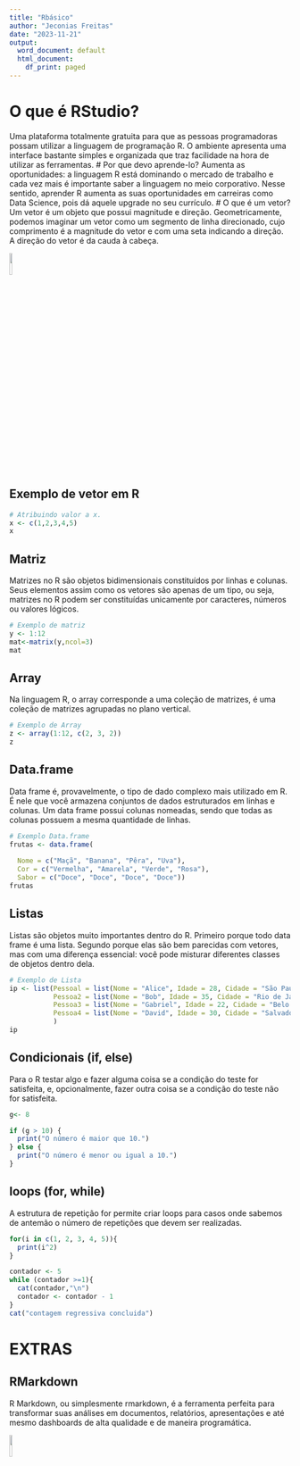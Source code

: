 ```yaml
---
title: "Rbásico"
author: "Jeconias Freitas"
date: "2023-11-21"
output:
  word_document: default
  html_document:
    df_print: paged
---
```


# O que é RStudio?
Uma plataforma totalmente gratuita para que as pessoas programadoras possam utilizar a linguagem de programação R. O ambiente apresenta uma interface bastante simples e organizada que traz facilidade na hora de utilizar as ferramentas.
# Por que devo aprende-lo?
Aumenta as oportunidades: a linguagem R está dominando o mercado de trabalho e cada vez mais é importante saber a linguagem no meio corporativo. Nesse sentido, aprender R aumenta as suas oportunidades em carreiras como Data Science, pois dá aquele upgrade no seu currículo.
# O que é um vetor?
Um vetor é um objeto que possui magnitude e direção. Geometricamente, podemos imaginar um vetor como um segmento de linha direcionado, cujo comprimento é a magnitude do vetor e com uma seta indicando a direção. A direção do vetor é da cauda à cabeça.

  ![](https://play-lh.googleusercontent.com/IpkkmKM1HhCHJEB9-fqJZ9_xBtJyYLLbf75WtELjDdZxzAnJLASwKAzSeW1BNDNzDown){width=10%}
  
  
## Exemplo de vetor em R
```r
# Atribuindo valor a x.
x <- c(1,2,3,4,5)
x
```
## Matriz 
Matrizes no R são objetos bidimensionais constituídos por linhas e colunas. Seus elementos assim como os vetores são apenas de um tipo, ou seja, matrizes no R podem ser constituídas unicamente por caracteres, números ou valores lógicos.
```r
# Exemplo de matriz
y <- 1:12
mat<-matrix(y,ncol=3)
mat
```
## Array
Na linguagem R, o array corresponde a uma coleção de matrizes, é uma coleção de matrizes agrupadas no plano vertical.

```r
# Exemplo de Array
z <- array(1:12, c(2, 3, 2))
z
```
## Data.frame
Data frame é, provavelmente, o tipo de dado complexo mais utilizado em R. É nele que você armazena conjuntos de dados estruturados em linhas e colunas. Um data frame possui colunas nomeadas, sendo que todas as colunas possuem a mesma quantidade de linhas.

```r
# Exemplo Data.frame
frutas <- data.frame(
  
  Nome = c("Maçã", "Banana", "Pêra", "Uva"), 
  Cor = c("Vermelha", "Amarela", "Verde", "Rosa"), 
  Sabor = c("Doce", "Doce", "Doce", "Doce"))
frutas
```

## Listas
Listas são objetos muito importantes dentro do R. Primeiro porque todo data frame é uma lista. Segundo porque elas são bem parecidas com vetores, mas com uma diferença essencial: você pode misturar diferentes classes de objetos dentro dela. 

```r
# Exemplo de Lista
ip <- list(Pessoal = list(Nome = "Alice", Idade = 28, Cidade = "São Paulo"),
           Pessoa2 = list(Nome = "Bob", Idade = 35, Cidade = "Rio de Janeiro"),
           Pessoa3 = list(Nome = "Gabriel", Idade = 22, Cidade = "Belo Horizonte"),
           Pessoa4 = list(Nome = "David", Idade = 30, Cidade = "Salvador")
           )
ip
```
## Condicionais (if, else)
Para o R testar algo e fazer alguma coisa se a condição do teste for satisfeita, e, opcionalmente, fazer outra coisa se a condição do teste não for satisfeita. 

```r
g<- 8

if (g > 10) {
  print("O número é maior que 10.")
} else {
  print("O número é menor ou igual a 10.")
}
```
## loops (for, while)
A estrutura de repetição for permite criar loops para casos onde sabemos de antemão o número de repetições que devem ser realizadas.
```r
for(i in c(1, 2, 3, 4, 5)){
  print(i^2)
}
```

```r
contador <- 5
while (contador >=1){
  cat(contador,"\n")
  contador <- contador - 1
}
cat("contagem regressiva concluida")
```

# EXTRAS
## RMarkdown
R Markdown, ou simplesmente rmarkdown, é a ferramenta perfeita para transformar suas análises em documentos, relatórios, apresentações e até mesmo dashboards de alta qualidade e de maneira programática.

![](https://privefl.github.io/R-presentation/rmarkdown.png){width=10%}





